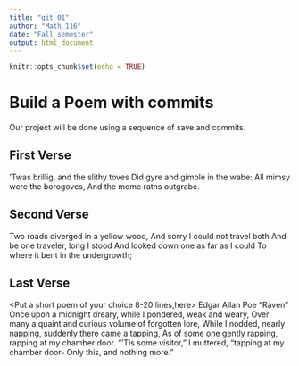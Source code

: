 ---
title: "git_01"
author: "Math_116"
date: "Fall semester"
output: html_document
---

```{r setup, include=FALSE}
knitr::opts_chunk$set(echo = TRUE)
```
# Build a Poem with commits
Our project will be done using a sequence of save and commits.

## First Verse 
<Put the first two verses of Jabberwocky by Lewis Carrol in this section>

’Twas brillig, and the slithy toves 
  Did gyre and gimble in the wabe: 
All mimsy were the borogoves, 
And the mome raths outgrabe. 


## Second Verse
<Put the first two verses of The Road Not Taken by Robert Frost here>
Two roads diverged in a yellow wood,
And sorry I could not travel both
And be one traveler, long I stood
And looked down one as far as I could
To where it bent in the undergrowth;


## Last Verse
<Put a short poem of your choice 8-20 lines,here>
Edgar Allan Poe "Raven"
Once upon a midnight dreary, while I pondered, weak and weary, 
Over many a quaint and curious volume of forgotten lore, 
While I nodded, nearly napping, suddenly there came a tapping, 
As of some one gently rapping, rapping at my chamber door. 
"'Tis some visitor," I muttered, "tapping at my chamber door- 
                Only this, and nothing more." 


